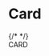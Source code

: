 

# Card

<Grid>
  <Exhibit bleed={8} caption="Image Card">
    <Sample variant="image" />
  </Exhibit>
  <Exhibit bleed={8} caption="Interactive Image Card">
    <Card elevation={2} interactive>
      {/* <Picture
        src="../../../../assets/jay-mantri-TFyi0QOx08c-unsplash.jpg"
        style={{ display: "block", width: "100%", height: "120px", borderRadius: "3px 3px 0 0", objectFit: "cover" }}
      /> */}
      <div style={{ padding: 20 }}>CARD</div>
    </Card>
  </Exhibit>
  <Exhibit bleed={8} caption="Card showing a Sample (Swatch)">
    <Sample variant="sample" />
  </Exhibit>
  <Exhibit bleed={8} caption="Interactive Card">
    <Sample variant="interactive" />
  </Exhibit>
</Grid>
